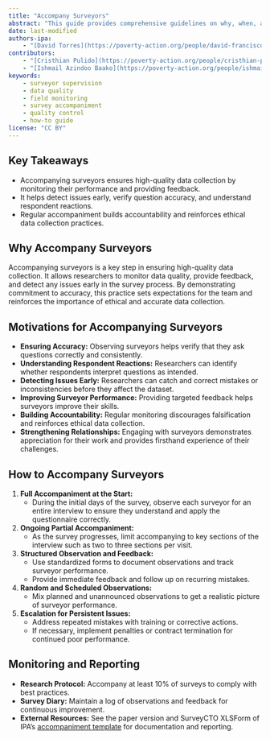 ```yaml
---
title: "Accompany Surveyors"
abstract: "This guide provides comprehensive guidelines on why, when, and how to accompany surveyors during data collection. It covers the importance of monitoring data quality, ensuring accuracy, understanding respondent reactions, and building accountability through structured observation and feedback."
date: last-modified
authors-ipa:
    - "[David Torres](https://poverty-action.org/people/david-francisco-torres-leon)"
contributors:
    - "[Cristhian Pulido](https://poverty-action.org/people/cristhian-pulido)"
    - "[Ishmail Azindoo Baako](https://poverty-action.org/people/ishmail-azindoo-baako)"
keywords:
    - surveyor supervision
    - data quality
    - field monitoring
    - survey accompaniment
    - quality control
    - how-to guide
license: "CC BY"
---
```



:::{.callout-tip appearance="simple"}

## Key Takeaways

* Accompanying surveyors ensures high-quality data collection by monitoring their performance and providing feedback.
* It helps detect issues early, verify question accuracy, and understand respondent reactions.
* Regular accompaniment builds accountability and reinforces ethical data collection practices.
:::

## Why Accompany Surveyors

Accompanying surveyors is a key step in ensuring high-quality data collection. It allows researchers to monitor data quality, provide feedback, and detect any issues early in the survey process. By demonstrating commitment to accuracy, this practice sets expectations for the team and reinforces the importance of ethical and accurate data collection.

## Motivations for Accompanying Surveyors

* **Ensuring Accuracy:** Observing surveyors helps verify that they ask questions correctly and consistently.
* **Understanding Respondent Reactions:** Researchers can identify whether respondents interpret questions as intended.
* **Detecting Issues Early:** Researchers can catch and correct mistakes or inconsistencies before they affect the dataset.
* **Improving Surveyor Performance:** Providing targeted feedback helps surveyors improve their skills.
* **Building Accountability:** Regular monitoring discourages falsification and reinforces ethical data collection.
* **Strengthening Relationships:** Engaging with surveyors demonstrates appreciation for their work and provides firsthand experience of their challenges.

## How to Accompany Surveyors

1. **Full Accompaniment at the Start:**
   * During the initial days of the survey, observe each surveyor for an entire interview to ensure they understand and apply the questionnaire correctly.

2. **Ongoing Partial Accompaniment:**
   * As the survey progresses, limit accompanying to key sections of the interview such as two to three sections per visit.

3. **Structured Observation and Feedback:**
   * Use standardized forms to document observations and track surveyor performance.
   * Provide immediate feedback and follow up on recurring mistakes.

4. **Random and Scheduled Observations:**
   * Mix planned and unannounced observations to get a realistic picture of surveyor performance.

5. **Escalation for Persistent Issues:**
   * Address repeated mistakes with training or corrective actions.
   * If necessary, implement penalties or contract termination for continued poor performance.

## Monitoring and Reporting

* **Research Protocol:** Accompany at least 10% of surveys to comply with best practices.
* **Survey Diary:** Maintain a log of observations and feedback for continuous improvement.
* **External Resources:** See the paper version and SurveyCTO XLSForm of IPA's [accompaniment template](/assets/files/IPA_Accompaniment_Form_Template.xlsx) for documentation and reporting.
